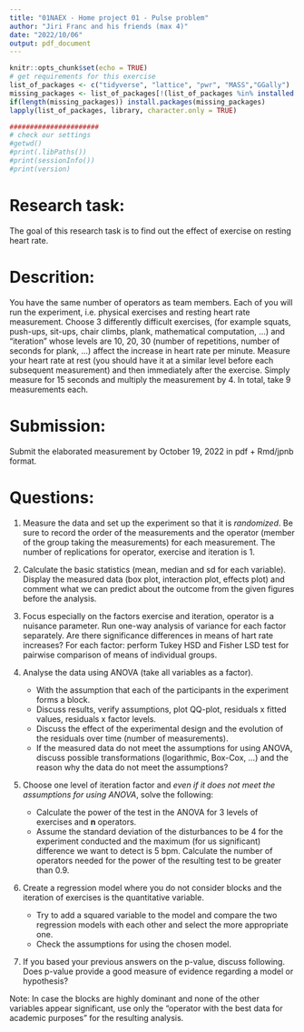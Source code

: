 ---
title: "01NAEX - Home project 01 - Pulse problem"
author: "Jiri Franc and his friends (max 4)"
date: "2022/10/06"
output: pdf_document
---


```{r setup, include=FALSE}
knitr::opts_chunk$set(echo = TRUE)
# get requirements for this exercise
list_of_packages <- c("tidyverse", "lattice", "pwr", "MASS","GGally")
missing_packages <- list_of_packages[!(list_of_packages %in% installed.packages()[,"Package"])]
if(length(missing_packages)) install.packages(missing_packages)
lapply(list_of_packages, library, character.only = TRUE)

######################
# check our settings
#getwd()
#print(.libPaths())
#print(sessionInfo())
#print(version)
```


# Research task:

The goal of this research task is to find out the effect of exercise on resting heart rate.

# Descrition:

You have the same number of operators as team members. Each of you will run the experiment, i.e. physical exercises and resting heart rate measurement.
Choose 3 differently difficult exercises, (for example squats, push-ups, sit-ups, chair climbs, plank, mathematical computation, ...) and "iteration" whose levels are 10, 20, 30 (number of repetitions, number of seconds for plank, ...) affect the increase in heart rate per minute. Measure your heart rate at rest (you should have it at a similar level before each subsequent measurement) and then immediately after the exercise. Simply measure for 15 seconds and multiply the measurement by 4. In total, take 9 measurements each.


# Submission: 

Submit the elaborated measurement by October 19, 2022 in pdf + Rmd/jpnb format.


# Questions: 

 1. Measure the data and set up the experiment so that it is *randomized*. Be sure to record the order of the measurements and the operator (member of the group taking the measurements) for each measurement. The number of replications for operator, exercise and iteration is 1.

2. Calculate the basic statistics (mean, median and sd for each variable). Display the measured data (box plot, interaction plot, effects plot) and comment what we can predict about the outcome from the given figures before the analysis. 
 
3.  Focus especially on the factors exercise and iteration, operator is a nuisance parameter. Run one-way analysis of variance for each factor separately. Are there significance differences in means of hart rate increases? For each factor: perform Tukey HSD and Fisher LSD test for pairwise comparison of means of individual groups.


4.  Analyse the data using ANOVA (take all variables as a factor).
       * With the assumption that each of the participants in the experiment forms a block.
       * Discuss results, verify assumptions, plot QQ-plot, residuals x fitted values, residuals x factor levels.
       * Discuss the effect of the experimental design and the evolution of the residuals over time (number of measurements).
       * If the measured data do not meet the assumptions for using ANOVA, discuss possible transformations (logarithmic, Box-Cox, ...)  and the reason why the data do not meet the assumptions? 
      
5. Choose one level of iteration factor and *even if it does not meet the assumptions for using ANOVA*, solve the following: 
   * Calculate the power of the test in the ANOVA for 3 levels of exercises and **n** operators.
   * Assume the standard deviation of the disturbances to be 4 for the experiment conducted
     and the maximum (for us significant) difference we want to detect is 5 bpm.
     Calculate the number of operators needed for the power of the resulting test to be greater than 0.9.
 
6. Create a regression model where you do not consider blocks and the iteration of exercises is the quantitative variable.
      * Try to add a squared variable to the model and compare the two regression models with each other and select the more appropriate one.
      * Check the assumptions for using the chosen model.

7. If you based your previous answers on the p-value, discuss following.  Does p-value provide a good measure of evidence regarding a model or hypothesis?


Note: In case the blocks are highly dominant and none of the other variables appear significant,
      use only the "operator with the best data for academic purposes" for the resulting analysis.

